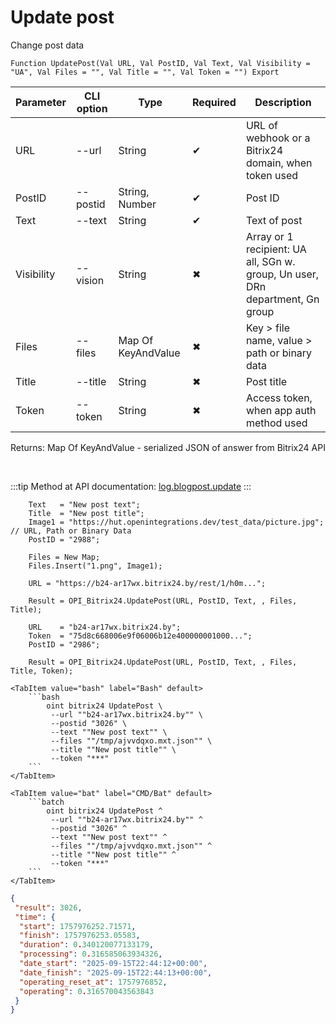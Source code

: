 ﻿---
sidebar_position: 2
description: Update post and other functions to work with Bitrix24 in the Open Integration Package, a free open-source integration library for 1C:Enterprise 8, OneScript and CLI
keywords: [1C, 1С, 1С:Enterprise, 1С:Enterprise 8.3, API, Integration, Services, Exchange, OneScript, CLI, Bitrix24]
---


# Update post
 Change post data



`Function UpdatePost(Val URL, Val PostID, Val Text, Val Visibility = "UA", Val Files = "", Val Title = "", Val Token = "") Export`

  | Parameter | CLI option | Type | Required | Description |
  |-|-|-|-|-|
  | URL | --url | String | &#x2714; | URL of webhook or a Bitrix24 domain, when token used |
  | PostID | --postid | String, Number | &#x2714; | Post ID |
  | Text | --text | String | &#x2714; | Text of post |
  | Visibility | --vision | String | &#x2716; | Array or 1 recipient: UA all, SGn w. group, Un user, DRn department, Gn group |
  | Files | --files | Map Of KeyAndValue | &#x2716; | Key > file name, value > path or binary data |
  | Title | --title | String | &#x2716; | Post title |
  | Token | --token | String | &#x2716; | Access token, when app auth method used |

  
  Returns:  Map Of KeyAndValue - serialized JSON of answer from Bitrix24 API

<br/>

:::tip
Method at API documentation: [log.blogpost.update](https://dev.1c-bitrix.ru/rest_help/log/log_blogpost_update.php)
:::
<br/>


```bsl title="1C:Enterprise/OneScript code example"
    Text   = "New post text";
    Title  = "New post title";
    Image1 = "https://hut.openintegrations.dev/test_data/picture.jpg"; // URL, Path or Binary Data
    PostID = "2988";

    Files = New Map;
    Files.Insert("1.png", Image1);

    URL = "https://b24-ar17wx.bitrix24.by/rest/1/h0m...";

    Result = OPI_Bitrix24.UpdatePost(URL, PostID, Text, , Files, Title);

    URL    = "b24-ar17wx.bitrix24.by";
    Token  = "75d8c668006e9f06006b12e400000001000...";
    PostID = "2986";

    Result = OPI_Bitrix24.UpdatePost(URL, PostID, Text, , Files, Title, Token);
```
 

 <Tabs>
  
    <TabItem value="bash" label="Bash" default>
        ```bash
            oint bitrix24 UpdatePost \
             --url ""b24-ar17wx.bitrix24.by"" \
             --postid "3026" \
             --text ""New post text"" \
             --files ""/tmp/ajvvdqxo.mxt.json"" \
             --title ""New post title"" \
             --token "***"
        ```
    </TabItem>
  
    <TabItem value="bat" label="CMD/Bat" default>
        ```batch
            oint bitrix24 UpdatePost ^
             --url ""b24-ar17wx.bitrix24.by"" ^
             --postid "3026" ^
             --text ""New post text"" ^
             --files ""/tmp/ajvvdqxo.mxt.json"" ^
             --title ""New post title"" ^
             --token "***"
        ```
    </TabItem>
</Tabs>


```json title="Result"
{
 "result": 3026,
 "time": {
  "start": 1757976252.71571,
  "finish": 1757976253.05583,
  "duration": 0.340120077133179,
  "processing": 0.316585063934326,
  "date_start": "2025-09-15T22:44:12+00:00",
  "date_finish": "2025-09-15T22:44:13+00:00",
  "operating_reset_at": 1757976852,
  "operating": 0.316570043563843
 }
}
```
